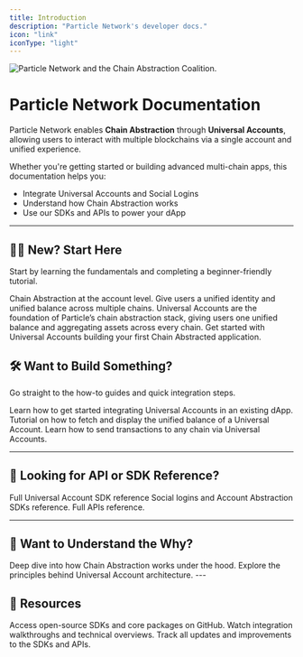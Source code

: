 ```yaml
---
title: Introduction
description: "Particle Network's developer docs."
icon: "link"
iconType: "light"
---
```


<Frame>
  <img src="https://static.particle.network/mintlify/images/0.png" alt="Particle Network and the Chain Abstraction Coalition."/>
</Frame>

# Particle Network Documentation

Particle Network enables **Chain Abstraction** through **Universal Accounts**, allowing users to interact with multiple blockchains via a single account and unified experience.

Whether you're getting started or building advanced multi-chain apps, this documentation helps you:

- Integrate Universal Accounts and Social Logins
- Understand how Chain Abstraction works
- Use our SDKs and APIs to power your dApp

---

## 🧑‍🏫 New? Start Here

Start by learning the fundamentals and completing a beginner-friendly tutorial.

<CardGroup cols={1}>
  <Card title="What is Chain Abstraction?" icon="swap" href="../explanation/fundamentals/what-is-chain-abstraction">
    Chain Abstraction at the account level. Give users a unified identity and unified balance across multiple chains. 
  </Card>
    <Card title="Introduction to Universal Accounts" icon="globe" href="../explanation/fundamentals/universal-accounts">
    Universal Accounts are the foundation of Particle’s chain abstraction stack, giving users one unified balance and aggregating assets across every chain.
  </Card>
  
  <Card title="Build your first chain agnostic dApp" icon="browser" href="../tutorials/walkthroughs/build-dapp-with-ua">
Get started with Universal Accounts building your first Chain Abstracted application.
  </Card>
</CardGroup>

## 🛠 Want to Build Something?

Go straight to the how-to guides and quick integration steps.

<CardGroup cols={1}>
  <Card title="Universal Accounts Quickstart" icon="star-shooting" href="../quickstarts/universal-accounts">
    Learn how to get started integrating Universal Accounts in an existing dApp.
  </Card>
    <Card title="Display a Unified Balance" icon="coins" href="../tutorials/walkthroughs/ua-balance">
Tutorial on how to fetch and display the unified balance of a Universal Account.
  </Card>
  
  <Card title="Send a transaction via a Universal Account" icon="paper-plane" href="../tutorials/walkthroughs/ua-tx">
Learn how to send transactions to any chain via Universal Accounts.
  </Card>
</CardGroup>

---

## 📘 Looking for API or SDK Reference?

<CardGroup cols={1}>
  <Card title="UA SDK reference" icon="computer-classic" href="../ua-api-reference">
    Full Universal Account SDK reference
  </Card>
    <Card title="Onboarding SDKs reference" icon="right-to-braclet" href="../api-reference">
    Social logins and Account Abstraction SDKs reference.
  </Card>
    <Card title="APIs reference" icon="webhook" href="../api-reference">
Full APIs reference.
  </Card>
</CardGroup>


---

## 🤔 Want to Understand the Why?

<CardGroup cols={2}>
  <Card 
    title="Chain Abstraction Architecture" 
    icon="sitemap" 
    href="/explanation/architecture/chain-abstraction-overview"
  >
    Deep dive into how Chain Abstraction works under the hood.
  </Card>
  <Card 
    title="Universal Accounts Design" 
    icon="user-cog" 
    href="/explanation/architecture/universal-accounts-design"
  >
    Explore the principles behind Universal Account architecture.
  </Card>
</CardGroup>
---

## 🧰 Resources

<CardGroup cols={3}>
  <Card 
    title="GitHub Repos" 
    icon="github" 
    href="https://github.com/Particle-Network"
  >
    Access open-source SDKs and core packages on GitHub.
  </Card>
  <Card 
    title="Tutorial Videos" 
    icon="video" 
    href="https://youtube.com/@ParticleNetwork"
  >
    Watch integration walkthroughs and technical overviews.
  </Card>
  <Card 
    title="Changelog" 
    icon="file-lines" 
    href="/changelog"
  >
    Track all updates and improvements to the SDKs and APIs.
  </Card>
</CardGroup>

